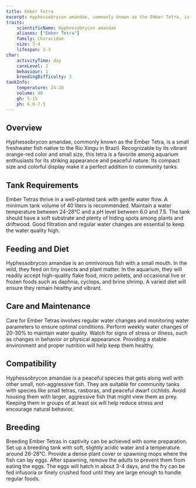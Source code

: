 ```yaml
---
title: Ember Tetra
excerpt: Hyphessobrycon amandae, commonly known as the Ember Tetra, is a small, vibrant fish with a stunning orange-red color, perfect for community tanks.
traits:
    scientificName: Hyphessobrycon amandae
    aliases: ["Ember Tetra"]
    family: Characidae
    size: 3-4
    lifespan: 2-3
char:
    activityTime: day
    careLevel: 2
    behaviour: 1
    breedingDifficulty: 3
tankInfo:
    temperature: 24-28
    volume: 40
    gh: 5-15
    ph: 6.0-7.5
---
```


## Overview
Hyphessobrycon amandae, commonly known as the Ember Tetra, is a small freshwater fish native to the Rio Xingu in Brazil. Recognizable by its vibrant orange-red color and small size, this tetra is a favorite among aquarium enthusiasts for its striking appearance and peaceful nature. Its compact size and colorful display make it a perfect addition to community tanks.

## Tank Requirements
Ember Tetras thrive in a well-planted tank with gentle water flow. A minimum tank volume of 40 liters is recommended. Maintain a water temperature between 24-28°C and a pH level between 6.0 and 7.5. The tank should have a soft substrate and plenty of hiding spots among plants and driftwood. Good filtration and regular water changes are essential to keep the water quality high.

## Feeding and Diet
Hyphessobrycon amandae is an omnivorous fish with a small mouth. In the wild, they feed on tiny insects and plant matter. In the aquarium, they will readily accept high-quality flake food, micro pellets, and occasional live or frozen foods such as daphnia, cyclops, and brine shrimp. A varied diet will ensure they remain healthy and vibrant.

## Care and Maintenance
Care for Ember Tetras involves regular water changes and monitoring water parameters to ensure optimal conditions. Perform weekly water changes of 20-30% to maintain water quality. Watch for signs of stress or illness, such as changes in behavior or physical appearance. Providing a stable environment and proper nutrition will help keep them healthy.

## Compatibility
Hyphessobrycon amandae is a peaceful species that gets along well with other small, non-aggressive fish. They are suitable for community tanks with species like small tetras, rasboras, and peaceful dwarf cichlids. Avoid housing them with larger, aggressive fish that might view them as prey. Keeping them in groups of at least six will help reduce stress and encourage natural behavior.

## Breeding
Breeding Ember Tetras in captivity can be achieved with some preparation. Set up a breeding tank with soft, slightly acidic water and a temperature around 26-28°C. Provide a dense plant cover or spawning mops where the fish can lay eggs. After spawning, remove the adults to prevent them from eating the eggs. The eggs will hatch in about 3-4 days, and the fry can be fed infusoria or finely crushed food until they are large enough to handle regular foods.
